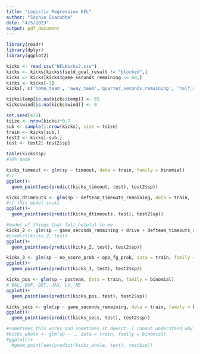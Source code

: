 ---
title: "Logistic Regression NFL"
author: "Sophie Giacobbe"
date: "4/5/2023"
output: pdf_document
---

```{r}
library(readr)
library(dplyr)
library(ggplot2)
```

```{r}
kicks <- read_csv("NFLKicks2.csv")
kicks <- kicks[kicks$field_goal_result != "blocked",]
kicks <- kicks[kicks$game_seconds_remaining <= 60,]
kicks <- kicks[-1]
kicks[, c('home_team', 'away_team','quarter_seconds_remaining', 'half_seconds_remaining', 'play_type', 'field_goal_result', 'home_timeouts_remaining', 'away_timeouts_remaining', 'home_wp', 'away_wp', 'game_id', 'play_id', 'posteam_type', 'location', 'roof')] <- list(NULL)
```

```{r}
kicks$temp[is.na(kicks$temp)] <- 65
kicks$wind[is.na(kicks$wind)] <- 0
```

```{r}
set.seed(478)
tsize <- nrow(kicks)*0.7
sub <- sample(1:nrow(kicks), size = tsize)
train <- kicks[sub,]
test2 <- kicks[-sub,]
test <- test2[-test2$sp]
```

```{r}
table(kicks$sp)
#78% made
```

```{r}
kicks_timeout <- glm(sp ~ timeout, data = train, family = binomial)
#:(
ggplot()+ 
  geom_point(aes(predict(kicks_timeout, test), test2$sp))
```

```{r}
kicks_dtimeouts <- glm(sp ~ defteam_timeouts_remaining, data = train, family = binomial)
#:( this model sucks
ggplot()+
  geom_point(aes(predict(kicks_dtimeouts, test), test2$sp))
```

```{r}
#model of things that felt helpful to me
kicks_2 <- glm(sp ~ game_seconds_remaining + drive + defteam_timeouts_remaining + score_differential + no_score_prob + opp_fg_prob + wp, data = train, family = binomial)
#predict(kicks_2, test)
ggplot()+ 
  geom_point(aes(predict(kicks_2, test), test2$sp))
```

```{r}
kicks_3 <- glm(sp ~ no_score_prob + opp_fg_prob, data = train, family = binomial)
ggplot()+ 
  geom_point(aes(predict(kicks_3, test), test2$sp))
```

```{r}
kicks_pos <- glm(sp ~ posteam, data = train, family = binomial)
# BAL, BUF, DET, JAX, LV, NE
ggplot()+ 
  geom_point(aes(predict(kicks_pos, test), test2$sp))
```

```{r}
kicks_secs <- glm(sp ~ game_seconds_remaining, data = train, family = binomial)
ggplot()+ 
  geom_point(aes(predict(kicks_secs, test), test2$sp))
```

```{r}
#sometimes this works and sometimes it doesnt. i cannot understand why. I am literally not changing anything I dont know why it freaks out. 
#kicks_whole <- glm(sp ~ ., data = train, family = binomial)
#ggplot()+
  #geom_point(aes(predict(kicks_whole, test), test$sp))
```


